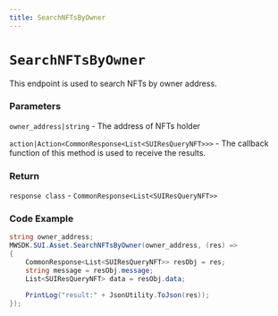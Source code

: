 ```yaml
---
title: SearchNFTsByOwner
---
```


# `SearchNFTsByOwner`
This endpoint is used to search NFTs by owner address.

### Parameters

`owner_address|string` - The address of NFTs holder

`action|Action<CommonResponse<List<SUIResQueryNFT>>>` - The callback function of this method is used to receive the results.

### Return

`response class` - `CommonResponse<List<SUIResQueryNFT>>`

### Code Example

```csharp
string owner_address;
MWSDK.SUI.Asset.SearchNFTsByOwner(owner_address, (res) =>
{
    CommonResponse<List<SUIResQueryNFT>> resObj = res;
    string message = resObj.message;
    List<SUIResQueryNFT> data = resObj.data;

    PrintLog("result:" + JsonUtility.ToJson(res));
});
```

